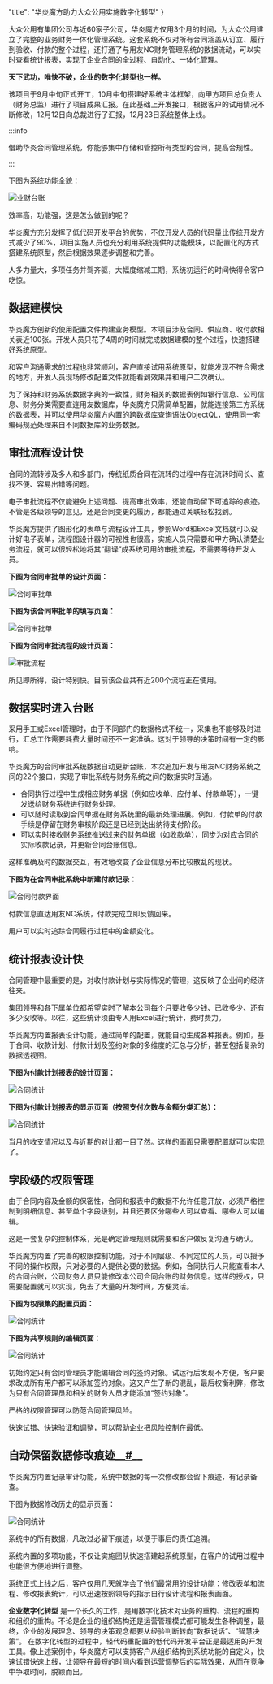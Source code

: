   "title": "华炎魔方助力大众公用实施数字化转型"
}


大众公用有集团公司与近60家子公司，华炎魔方仅用3个月的时间，为大众公用建立了完整的业务财务一体化管理系统。这套系统不仅对所有合同涵盖从订立、履行到验收、付款的整个过程，还打通了与用友NC财务管理系统的数据流动，可以实时查看统计报表，实现了企业合同的全过程、自动化、一体化管理。

**天下武功，唯快不破，企业的数字化转型也一样。**

该项目于9月中旬正式开工，10月中旬搭建好系统主体框架，向甲方项目总负责人（财务总监）进行了项目成果汇报。在此基础上开发接口，根据客户的试用情况不断修改，12月12日向总裁进行了汇报，12月23日系统整体上线。

:::info 

借助华炎合同管理系统，你能够集中存储和管控所有类型的合同，提高合规性。

:::

下图为系统功能全貌：

 ![业财台账](https://www.steedos.com/assets/images/contract2-106b35a7e6c004f6d4a381d0a5bb932e.png)

效率高，功能强，这是怎么做到的呢？


华炎魔方充分发挥了低代码开发平台的优势，不仅开发人员的代码量比传统开发方式减少了90%，项目实施人员也充分利用系统提供的功能模块，以配置化的方式搭建系统原型，然后根据效果逐步调整和完善。


人多力量大，多项任务并驾齐驱，大幅度缩减工期，系统初运行的时间快得令客户吃惊。

## 数据建模快

华炎魔方创新的使用配置文件构建业务模型。本项目涉及合同、供应商、收付款相关表近100张。开发人员只花了4周的时间就完成数据建模的整个过程，快速搭建好系统原型。


和客户沟通需求的过程也非常顺利，客户直接试用系统原型，就能发现不符合需求的地方，开发人员现场修改配置文件就能看到效果并和用户二次确认。


为了保持和财务系统数据字典的一致性，财务相关的数据表例如银行信息、公司信息、财务分类需要直连用友数据库，华炎魔方只需简单配置，就能连接第三方系统的数据表，并可以使用华炎魔方内置的跨数据库查询语法ObjectQL，使用同一套编码规范处理来自不同数据库的业务数据。

## 审批流程设计快

合同的流转涉及多人和多部门，传统纸质合同在流转的过程中存在流转时间长、查找不便、容易出错等问题。


电子审批流程不仅能避免上述问题、提高审批效率，还能自动留下可追踪的痕迹。不管是各级领导的意见，还是合同变更的履历，都能通过关联轻松找到。


华炎魔方提供了图形化的表单与流程设计工具，参照Word和Excel文档就可以设计好电子表单，流程图设计器的可视性也很高，实施人员只需要和甲方确认清楚业务流程，就可以很轻松地将其“翻译”成系统可用的审批流程，不需要等待开发人员。


**下图为合同审批单的设计页面：**


 ![合同审批单](https://www.steedos.com/assets/images/contract_form_designer-44689e4a22a1eeb76c87a5033b36a0c6.png)

**下图为该合同审批单的填写页面：**

 ![合同审批单](https://www.steedos.com/assets/images/contract_form-869c90e1a18078786648a1a0376d362a.png)

**下图为合同审批流程的设计页面：**

 ![审批流程](https://www.steedos.com/assets/images/contract_flow-cb108e0ee62dd1e3da25966b05f256a0.png)

所见即所得，设计特别快。目前该企业共有近200个流程正在使用。

## 数据实时进入台账

采用手工或Excel管理时，由于不同部门的数据格式不统一，采集也不能够及时进行，汇总工作需要耗费大量时间还不一定准确。这对于领导的决策时间有一定的影响。

华炎魔方的合同审批系统数据自动更新台账，本次追加开发与用友NC财务系统之间的22个接口，实现了审批系统与财务系统之间的数据实时互通。

* 合同执行过程中生成相应财务单据（例如应收单、应付单、付款单等），一键发送给财务系统进行财务处理。
* 可以随时读取到合同单据在财务系统里的最新处理进展。例如，付款单的付款手续是停留在财务审核阶段还是已经到达出纳待支付阶段。
* 可以实时接收财务系统推送过来的财务单据（如收款单），同步为对应合同的实际收款记录，并更新合同台账信息。

这样准确及时的数据交互，有效地改变了企业信息分布比较散乱的现状。

**下图为在合同审批系统中新建付款记录：**

 ![合同付款界面](https://www.steedos.com/assets/images/contract_payment-a8b957a1567d25937d4be6123bcdb4d0.png)

付款信息直达用友NC系统，付款完成立即反馈回来。

用户可以实时追踪合同履行过程中的金额变化。

## 统计报表设计快

合同管理中最重要的是，对收付款计划与实际情况的管理，这反映了企业间的经济往来。

集团领导和各下属单位都希望实时了解本公司每个月要收多少钱、已收多少、还有多少没收等。以往，这些统计须由专人用Excel进行统计，费时费力。

华炎魔方内置报表设计功能，通过简单的配置，就能自动生成各种报表。例如，基于合同、收款计划、付款计划及签约对象的多维度的汇总与分析，甚至包括复杂的数据透视图。

**下图为付款计划报表的设计页面：**

 ![合同统计](https://www.steedos.com/assets/images/contract_report_design-da29c6fd1cb86d328ddcc543610bfc5e.png)

**下图为付款计划报表的显示页面（按照支付次数与金额分类汇总）：**

 ![合同统计](https://www.steedos.com/assets/images/contract_report-0cf4ef5a55380518f85edbfa61032b97.png)

当月的收支情况以及与近期的对比都一目了然。这样的画面只需要配置就可以实现了。

## 字段级的权限管理

由于合同内容及金额的保密性，合同和报表中的数据不允许任意开放，必须严格控制到明细信息、甚至单个字段级别，并且还要区分哪些人可以查看、哪些人可以编辑。

这是一套复杂的控制体系，光是确定管理规则就需要和客户做反复沟通与确认。

华炎魔方内置了完善的权限控制功能，对于不同层级、不同定位的人员，可以授予不同的操作权限，只对必要的人提供必要的数据。例如，合同执行人只能查看本人的合同台账，公司财务人员只能修改本公司合同台账的财务信息。这样的授权，只需要配置就可以实现，免去了大量的开发时间，方便灵活。

**下图为权限集的配置页面：**

 ![合同统计](https://www.steedos.com/assets/images/contract_permission_set-9525c14f72a8dd7891596601f1bb0445.png)

**下图为共享规则的编辑页面：**

 ![合同统计](https://www.steedos.com/assets/images/contract_share-b2565dca3e009c97653e9531e456bde2.png)

初始约定只有合同管理员才能编辑合同的签约对象。试运行后发现不方便，客户要求改成所有用户都可以添加签约对象。这又产生了新的混乱，最后权衡利弊，修改为只有合同管理员和相关的财务人员才能添加“签约对象”。

严格的权限管理可以防范合同管理风险。

快速试错、快速验证和调整，可以帮助企业把风险控制在最低。

## 自动保留数据修改痕迹__[#](https://www.steedos.com/platform/cases#%E8%87%AA%E5%8A%A8%E4%BF%9D%E7%95%99%E6%95%B0%E6%8D%AE%E4%BF%AE%E6%94%B9%E7%97%95%E8%BF%B9)__

华炎魔方内置记录审计功能，系统中数据的每一次修改都会留下痕迹，有记录备查。

下图为数据修改历史的显示页面：

 ![合同统计](https://www.steedos.com/assets/images/contract_history-2999b544e62e2e861502d9eb6079f14f.png)

系统中的所有数据，凡改过必留下痕迹，以便于事后的责任追溯。

系统内置的多项功能，不仅让实施团队快速搭建起系统原型，在客户的试用过程中也能很方便地进行调整。

系统正式上线之后，客户仅用几天就学会了他们最常用的设计功能：修改表单和流程、修改报表统计，可以迅速按照领导的指示自行设计流程和报表画面。

**企业数字化转型** 是一个长久的工作，是用数字化技术对业务的重构、流程的重构和组织的重构。不论是企业的组织结构还是运营管理模式都可能发生各种调整，最终，企业的发展理念、领导的决策观念都要从经验判断转向“数据说话”、“智慧决策”。 在数字化转型的过程中，轻代码重配置的低代码开发平台正是最适用的开发工具。像上述案例中，华炎魔方可以支持客户从组织结构到系统功能的自定义，快速试错快速上线，让领导在最短的时间内看到运营调整后的实际效果，从而在竞争中争取时间，脱颖而出。
